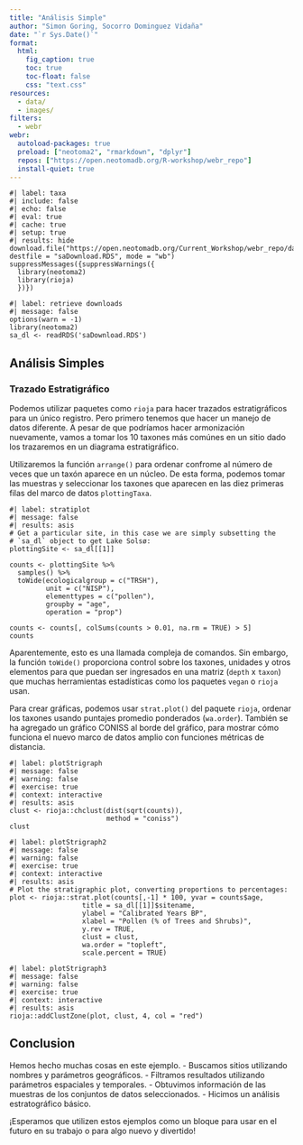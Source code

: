```yaml
---
title: "Análisis Simple"
author: "Simon Goring, Socorro Dominguez Vidaña"
date: "`r Sys.Date()`"
format:
  html:
    fig_caption: true
    toc: true
    toc-float: false
    css: "text.css"
resources:
  - data/
  - images/
filters:
  - webr
webr: 
  autoload-packages: true
  preload: ["neotoma2", "rmarkdown", "dplyr"]
  repos: ["https://open.neotomadb.org/R-workshop/webr_repo"]
  install-quiet: true
---
```

```webr-r
#| label: taxa
#| include: false
#| echo: false
#| eval: true
#| cache: true
#| setup: true
#| results: hide
download.file("https://open.neotomadb.org/Current_Workshop/webr_repo/data/saDownload.RDS", destfile = "saDownload.RDS", mode = "wb")
suppressMessages({suppressWarnings({
  library(neotoma2)
  library(rioja)
  })})
```

```webr-r
#| label: retrieve downloads
#| message: false
options(warn = -1)
library(neotoma2)
sa_dl <- readRDS('saDownload.RDS')
```

## Análisis Simples

### Trazado Estratigráfico

Podemos utilizar paquetes como `rioja` para hacer trazados estratigráficos para un único registro. Pero primero tenemos que hacer un manejo de datos diferente. A pesar de que podríamos hacer armonización nuevamente, vamos a tomar los 10 taxones más comúnes en un sitio dado los trazaremos en un diagrama estratigráfico.

Utilizaremos la función `arrange()` para ordenar confrome al número de veces que un taxón aparece en un núcleo. De esta forma, podemos tomar las muestras y seleccionar los taxones que aparecen en las diez primeras filas del marco de datos `plottingTaxa`.

```webr-r
#| label: stratiplot
#| message: false
#| results: asis
# Get a particular site, in this case we are simply subsetting the
# `sa_dl` object to get Lake Solsø:
plottingSite <- sa_dl[[1]]

counts <- plottingSite %>%
  samples() %>%
  toWide(ecologicalgroup = c("TRSH"),
         unit = c("NISP"),
         elementtypes = c("pollen"),
         groupby = "age",
         operation = "prop") 

counts <- counts[, colSums(counts > 0.01, na.rm = TRUE) > 5]
counts
```

Aparentemente, esto es una llamada compleja de comandos. Sin embargo, la función `toWide()` proporciona control sobre los taxones, unidades y otros elementos para que puedan ser ingresados en una matriz (`depth` x `taxon`) que muchas herramientas estadísticas como los paquetes `vegan` o `rioja` usan.

Para crear gráficas, podemos usar `strat.plot()` del paquete `rioja`, ordenar los taxones usando puntajes promedio ponderados (`wa.order`). También se ha agregado un gráfico CONISS al borde del gráfico, para mostrar cómo funciona el nuevo marco de datos amplio con funciones métricas de distancia.

```webr-r
#| label: plotStrigraph
#| message: false
#| warning: false
#| exercise: true
#| context: interactive
#| results: asis
clust <- rioja::chclust(dist(sqrt(counts)),
                        method = "coniss")
clust
```
```webr-r
#| label: plotStrigraph2
#| message: false
#| warning: false
#| exercise: true
#| context: interactive
#| results: asis
# Plot the stratigraphic plot, converting proportions to percentages:
plot <- rioja::strat.plot(counts[,-1] * 100, yvar = counts$age,
                  title = sa_dl[[1]]$sitename,
                  ylabel = "Calibrated Years BP",
                  xlabel = "Pollen (% of Trees and Shrubs)",
                  y.rev = TRUE,
                  clust = clust,
                  wa.order = "topleft",
                  scale.percent = TRUE)
```

```webr-r
#| label: plotStrigraph3
#| message: false
#| warning: false
#| exercise: true
#| context: interactive
#| results: asis
rioja::addClustZone(plot, clust, 4, col = "red")
```

## Conclusion

Hemos hecho muchas cosas en este ejemplo. 
- Buscamos sitios utilizando nombres y parámetros geográficos. 
- Filtramos resultados utilizando parámetros espaciales y temporales. 
- Obtuvimos información de las muestras de los conjuntos de datos seleccionados.
- Hicimos un análisis estratográfico básico.  

¡Esperamos que utilizen estos ejemplos como un bloque para usar en el futuro en su trabajo o para algo nuevo y divertido!